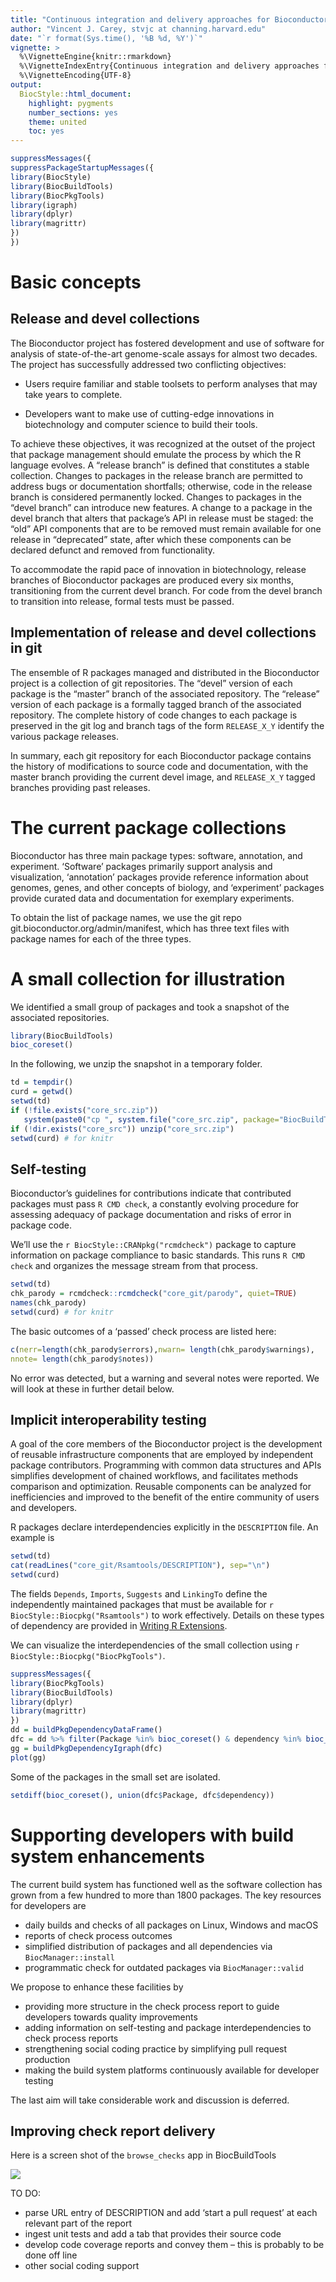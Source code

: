 ```yaml
---
title: "Continuous integration and delivery approaches for Bioconductor"
author: "Vincent J. Carey, stvjc at channing.harvard.edu"
date: "`r format(Sys.time(), '%B %d, %Y')`"
vignette: >
  %\VignetteEngine{knitr::rmarkdown}
  %\VignetteIndexEntry{Continuous integration and delivery approaches for Bioconductor}
  %\VignetteEncoding{UTF-8}
output:
  BiocStyle::html_document:
    highlight: pygments
    number_sections: yes
    theme: united
    toc: yes
---
```

```r
suppressMessages({
suppressPackageStartupMessages({
library(BiocStyle)
library(BiocBuildTools)
library(BiocPkgTools)
library(igraph)
library(dplyr)
library(magrittr)
})
})
```

# Basic concepts

## Release and devel collections

The Bioconductor project has fostered development and
use of software for analysis of state-of-the-art
genome-scale assays for almost two decades.  The
project has successfully addressed two 
conflicting objectives:

- Users require familiar and stable toolsets to
perform analyses that may take years to complete.

- Developers want to make use of cutting-edge innovations
in biotechnology and computer science to build their
tools.

To achieve these objectives, it was recognized at the
outset of the project that package management should emulate the
process by which the R language evolves.  A "release
branch" is defined that constitutes a stable
collection.  Changes to packages in the release
branch are permitted to address bugs or documentation
shortfalls; otherwise, code in the release branch
is considered permanently locked.  Changes to
packages in the "devel branch" can introduce
new features.
A change to a package in the devel branch
that alters that package's API in release must be staged:
the "old" API components that are to
be removed must remain available for one release in
"deprecated" state, after which these components can be declared defunct
and removed from functionality.

To accommodate the rapid pace of innovation in biotechnology,
release branches of Bioconductor packages are produced
every six months, transitioning from the current devel branch.
For code from the devel branch to transition into release,
formal tests must be passed.

## Implementation of release and devel collections in git

The ensemble of R packages managed and distributed in the
Bioconductor project is a collection of git repositories.
The "devel" version of each package is the "master"
branch of the associated repository.  The "release"
version of each package is a formally tagged
branch of the associated repository.  The complete
history of code changes to each package is preserved
in the git log and branch tags of the form
`RELEASE_X_Y` identify the various package releases.

In summary, each git repository for each Bioconductor package
contains the history of modifications to source code and
documentation, with the master branch providing the current devel image,
and `RELEASE_X_Y` tagged branches providing past releases.

# The current package collections

Bioconductor has three main package types: software, annotation,
and experiment.  'Software' packages primarily support analysis
and visualization, 'annotation' packages provide reference
information about genomes, genes, and other concepts of biology,
and 'experiment' packages provide curated data and documentation
for exemplary experiments.

To obtain the list of package names, we use the
git repo git.bioconductor.org/admin/manifest, which has
three text files with package names for each of the three
types.

# A small collection for illustration

We identified a small group of packages and took
a snapshot of the associated repositories.

```r
library(BiocBuildTools)
bioc_coreset()
```

In the following, we unzip the snapshot in a temporary
folder.
```r
td = tempdir()
curd = getwd()
setwd(td)
if (!file.exists("core_src.zip"))
   system(paste0("cp ", system.file("core_src.zip", package="BiocBuildTools"), " ", td), intern=TRUE)
if (!dir.exists("core_src")) unzip("core_src.zip")
setwd(curd) # for knitr
```

## Self-testing

Bioconductor's guidelines for contributions indicate that
contributed packages must pass `R CMD check`, a constantly
evolving procedure for assessing adequacy of package
documentation and risks of error in package code.

We'll use the `r BiocStyle::CRANpkg("rcmdcheck")` package to capture information
on package compliance to basic standards.  This runs `R CMD check`
and organizes the message stream from that process.
```r
setwd(td)
chk_parody = rcmdcheck::rcmdcheck("core_git/parody", quiet=TRUE)
names(chk_parody)
setwd(curd) # for knitr
```
The basic outcomes of a 'passed' check process are listed here:
```r
c(nerr=length(chk_parody$errors),nwarn= length(chk_parody$warnings),
nnote= length(chk_parody$notes))
```
No error was detected, but a warning and several notes were
reported.  We will look at these in further detail below.

## Implicit interoperability testing

A goal of the core members of the Bioconductor project is the development
of reusable infrastructure components that are employed by independent
package contributors.  Programming
with common data structures and APIs simplifies development
of chained workflows, and facilitates methods comparison and optimization.
Reusable components can be analyzed
for inefficiencies and improved to the benefit of the entire community
of users and developers.

R packages declare interdependencies explicitly in the `DESCRIPTION`
file.  An example is
```r
setwd(td)
cat(readLines("core_git/Rsamtools/DESCRIPTION"), sep="\n")
setwd(curd)
```
The fields `Depends`, `Imports`, `Suggests` and `LinkingTo` define
the independently maintained packages that must be available for
`r BiocStyle::Biocpkg("Rsamtools")` to work effectively.  Details on 
these types of dependency are provided in 
[Writing R Extensions](https://cran.r-project.org/doc/manuals/r-release/R-exts.html).

We can visualize the interdependencies of the small collection
using `r BiocStyle::Biocpkg("BiocPkgTools")`.

```r
suppressMessages({
library(BiocPkgTools)
library(BiocBuildTools)
library(dplyr)
library(magrittr)
})
dd = buildPkgDependencyDataFrame()
dfc = dd %>% filter(Package %in% bioc_coreset() & dependency %in% bioc_coreset()) 
gg = buildPkgDependencyIgraph(dfc)
plot(gg)
```

Some of the packages in the small set are isolated.
```r
setdiff(bioc_coreset(), union(dfc$Package, dfc$dependency))
```

# Supporting developers with build system enhancements

The current build system has functioned well as the
software collection has grown from a few hundred to more
than 1800 packages.  The key resources for developers
are

- daily builds and checks of all packages on Linux, Windows and macOS
- reports of check process outcomes
- simplified distribution of packages and all dependencies via `BiocManager::install`
- programmatic check for outdated packages via `BiocManager::valid`

We propose to enhance these facilities by 

- providing more structure in the check process report to
guide developers towards quality improvements
- adding information on self-testing and
package interdependencies to check process reports
- strengthening social coding practice by simplifying pull request production
- making the build system platforms continuously available for
developer testing

The last aim will take considerable work and discussion is
deferred. 


## Improving check report delivery

Here is a screen shot of the `browse_checks` app in BiocBuildTools

<img src="early.png"/>

TO DO: 

- parse URL entry of DESCRIPTION and add 'start a pull request' at each
relevant part of the report
- ingest unit tests and add a tab that provides their source code
- develop code coverage reports and convey them -- this is probably
to be done off line
- other social coding support
